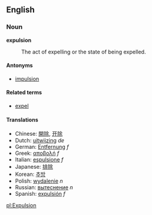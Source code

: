 ==English==
===Noun===
'''expulsion'''
: The act of expelling or the state of being expelled.

====Antonyms====
*[[impulsion]]

====Related terms====
*[[expel]]

====Translations====
*Chinese: [[開除]], [[开除]]
*Dutch: [[uitwijzing]] ''de''
*German: [[Entfernung]] ''f''
*Greek: [[αποβολή]] ''f''
*Italian: [[espulsione]] ''f''
*Japanese: [[排除]]
*Korean: [[추방]]
*Polish: [[wydalenie]] ''n''
*Russian: [[вытеснение]] ''n''
*Spanish: [[expulsión]] ''f''

[[pl:Expulsion]]